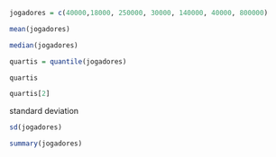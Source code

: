 ```r
jogadores = c(40000,18000, 250000, 30000, 140000, 40000, 800000)
```

```r
mean(jogadores)
```

```r
median(jogadores)
```

```r
quartis = quantile(jogadores)

quartis
```

```r
quartis[2]
```
standard deviation
```r
sd(jogadores)
```

```r
summary(jogadores)
```

